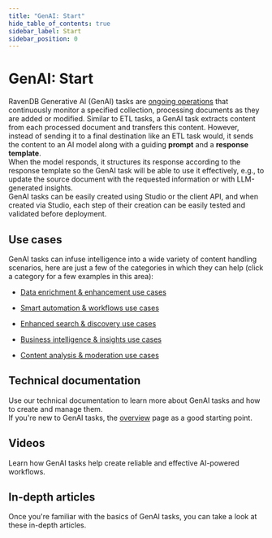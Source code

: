 ```yaml
---
title: "GenAI: Start"
hide_table_of_contents: true
sidebar_label: Start
sidebar_position: 0
---
```



# GenAI: Start

RavenDB Generative AI (GenAI) tasks are [ongoing operations](../../studio/database/tasks/ongoing-tasks/general-info) that continuously monitor a specified collection, processing documents as they are added or modified. Similar to ETL tasks, a GenAI task extracts content from each processed document and transfers this content. However, instead of sending it to a final destination like an ETL task would, it sends the content to an AI model along with a guiding **prompt** and a **response template**.  
When the model responds, it structures its response according to the response template so the GenAI task will be able to use it effectively, e.g., to update the source document with the requested information or with LLM-generated insights.  
GenAI tasks can be easily created using Studio or the client API, and when created via Studio, each step of their creation can be easily tested and validated before deployment.  

## Use cases

GenAI tasks can infuse intelligence into a wide variety of content handling scenarios, here are just a few of the categories in which they can help (click a category for a few examples in this area):

- [Data enrichment & enhancement use cases](../../ai-integration/gen-ai-integration/gen-ai-overview#data-enrichment--enhancement-use-cases)

- [Smart automation & workflows use cases](../../ai-integration/gen-ai-integration/gen-ai-overview#smart-automation--workflows-use-cases)

- [Enhanced search & discovery use cases](../../ai-integration/gen-ai-integration/gen-ai-overview#enhanced-search--discovery-use-cases)

- [Business intelligence & insights use cases](../../ai-integration/gen-ai-integration/gen-ai-overview#business-intelligence--insights-use-cases)

- [Content analysis & moderation use cases](../../ai-integration/gen-ai-integration/gen-ai-overview#content-analysis--moderation-use-cases)


## Technical documentation

Use our technical documentation to learn more about GenAI tasks and how to create and manage them.  
If you're new to GenAI tasks, the [overview](../../ai-integration/gen-ai-integration/gen-ai-overview) page as a good starting point.  

<ColGrid colCount={3}>
    <CardWithImage title="GenAI tasks - Overview" description="The starting point for the GenAI documentation: an overview of the feature" url="../../ai-integration/gen-ai-integration/gen-ai-overview" imgSrc={genAiStartOvImage} imgAlt="imgAlt" ctaLabel="Read" />
    <CardWithImage title="Creating a GenAI task using the Client API" url="../../ai-integration/gen-ai-integration/create-gen-ai-task/create-gen-ai-task_api" imgSrc={genAiStartApiImage} imgAlt="imgAlt" ctaLabel="Read" />
    <CardWithImage title="Using Studio to define and test GenAI tasks" url="../../ai-integration/gen-ai-integration/create-gen-ai-task/create-gen-ai-task_studio" imgSrc={genAiStartStudioImage} imgAlt="imgAlt" ctaLabel="Read" />
</ColGrid>

## Videos

Learn how GenAI tasks help create reliable and effective AI-powered workflows.

<ColGrid colCount={2}>
    <CardWithImageHorizontal title="Why are GenAI tasks so effective" description="Webinar with Oren Eini" url="https://www.youtube.com/watch?v=NgvyeHwwVjM" imgSrc="https://media.licdn.com/dms/image/v2/D4D10AQG81cXtiYRc2w/image-shrink_800/B4DZZYYLcTHwAk-/0/1745239456036?e=2147483647&v=beta&t=yQVz6ji4wD4reOTXtlPpERK0fdpr1f2VoG_SEV9x3lc" imgAlt="imgAlt" ctaLabel="Watch" />
</ColGrid>

## In-depth articles

Once you're familiar with the basics of GenAI tasks, you can take a look at these in-depth articles.

<ColGrid colCount={3}>
    <CardWithImage title="RavenDB GenAI Deep Dive" description="Article by Oren Eini" imgSrc="" url="https://ravendb.net/articles/ravendb-genai-deep-dive" imgAlt="imgAlt" ctaLabel="Read" />
    <CardWithImage title="Survive the AI tidal wave with RavenDB & GenAI" description="Article by Paweł Lachowski" imgSrc="" url="https://ravendb.net/articles/survive-the-ai-tidal-wave-with-ravendb-genai" imgAlt="imgAlt" ctaLabel="Read" />
    <CardWithImage title="Unlock RavenDB GenAI potential with attachments" description="Article by Paweł Lachowski" imgSrc="" url="https://ravendb.net/articles/unlock-ravendb-genai-potential-with-attachments" imgAlt="imgAlt" ctaLabel="Read" />
</ColGrid>
